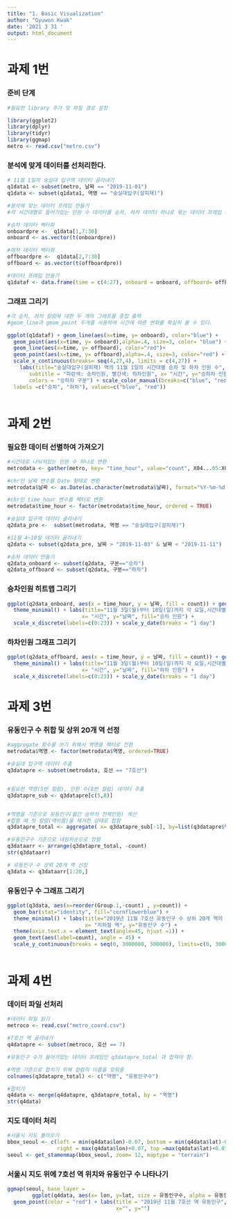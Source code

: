 ---
title: "1. Basic Visualization"
author: "Gyuwon Kwak"
date: '2021 3 31 '
output: html_document
---

# 과제 1번

### 준비 단계
```{r}
#필요한 library 추가 및 파일 경로 설정

library(ggplot2)
library(dplyr)
library(tidyr)
library(ggmap)
metro <- read.csv("metro.csv")
```

### 분석에 맞게 데이터를 선처리한다.

```{r}

# 11월 1일의 숭실대 입구역 데이터 골라내기
q1data1 <- subset(metro, 날짜 == "2019-11-01")
q1data <- subset(q1data1, 역명 == "숭실대입구(살피재)")

#분석에 맞는 데이터 프레임 만들기
#각 시간대별로 들어가있는 인원 수 데이터를 승차, 하차 데이터 하나로 묶는 데이터 프레임 만들기

#승차 데이터 벡터화
onboardpre <-  q1data[1,7:30]
onboard <- as.vector(t(onboardpre))

#하차 데이터 벡터화
offboardpre <-  q1data[2,7:30]
offboard <- as.vector(t(offboardpre))

#데이터 프레임 만들기
q1dataf <- data.frame(time = c(4:27), onboard = onboard, offboard= offboard)

```

### 그래프 그리기

```{r}

#각 승차, 하차 칼럼에 대한 두 개의 그래프를 중첩 출력
#geom_line과 geom_point 두개를 사용하여 시간에 따른 변화를 확실히 볼 수 있다.

ggplot(q1dataf) + geom_line(aes(x=time, y= onboard), color="blue") + 
  geom_point(aes(x=time, y= onboard),alpha=.4, size=3, color= "blue") +
  geom_line(aes(x=time, y= offboard), color="red")+
  geom_point(aes(x=time, y= offboard),alpha=.4, size=3, color="red") +
  scale_x_continuous(breaks= seq(4,27,4), limits = c(4,27)) +
    labs(title="숭실대입구(살피재) 역의 11월 1일의 시간대별 승차 및 하차 인원 수",
       subtitle = "파란색: 승차인원, 빨간색: 하차인원", x= "시간", y="승하차 인원",
       colors = "승하차 구분") + scale_color_manual(breaks=c("blue", "red"),
  labels =c("승차", "하차"), values=c("blue", "red"))
  

```

# 과제 2번

### 필요한 데이터 선별하여 가져오기
```{r}

#시간대로 나눠져있는 인원 수 하나로 변환
metrodata <- gather(metro, key= "time_hour", value="count", X04...05:X03...04)

#chr인 날짜 변수를 Date 형태로 변환
metrodata$날짜 <- as.Date(as.character(metrodata$날짜), format="%Y-%m-%d")

#chr인 time_hour 변수를 팩터로 변환
metrodata$time_hour <- factor(metrodata$time_hour, ordered = TRUE)

#숭실대 입구역 데이터 골라내기
q2data_pre <-  subset(metrodata, 역명 == "숭실대입구(살피재)")

#11월 4~10일 데이터 골라내기
q2data <- subset(q2data_pre, 날짜 > "2019-11-03" & 날짜 < "2019-11-11")

#승차 데이터 만들기
q2data_onboard <- subset(q2data, 구분=="승차")
q2data_offboard <- subset(q2data, 구분=="하차")

```


### 승차인원 히트맵 그리기
```{r}

ggplot(q2data_onboard, aes(x = time_hour, y = 날짜, fill = count)) + geom_tile() +
  theme_minimal() + labs(title="11월 3일(월)부터 10일(일)까지 각 요일,시간대별 승차인원 분포",
                        x= "시간", y="날짜", fill="승차 인원") +
  scale_x_discrete(labels=c(0:23)) + scale_y_date(breaks = "1 day")


```


### 하차인원 그래프 그리기
```{r}

ggplot(q2data_offboard, aes(x = time_hour, y = 날짜, fill = count)) + geom_tile() +
  theme_minimal() + labs(title="11월 3일(월)부터 10일(일)까지 각 요일,시간대별 하차인원 분포",
                        x= "시간", y="날짜", fill="하차 인원") +
  scale_x_discrete(labels=c(0:23)) + scale_y_date(breaks = "1 day")

```


# 과제 3번

### 유동인구 수 취합 및 상위 20개 역 선정
```{r}


#aggregate 함수를 쓰기 위해서 역명을 팩터로 전환
metrodata$역명 <- factor(metrodata$역명, ordered=TRUE)

#숭실대 입구역 데이터 추출
q3datapre <- subset(metrodata, 호선 == "7호선")


#필요한 역명(5번 컬럼), 인원 수(8번 컬럼) 데이터 추출
q3datapre_sub <- q3datapre[c(5,8)]


#역명을 기준으로 유동인구(월간 승하차 전체인원) 계산
#합할 때 첫 칼럼(역이름)을 제거한 상태로 합함
q3datapre_total <- aggregate( x= q3datapre_sub[-1], by=list(q3datapre$역명), sum)

#유동인구수 기준으로 내림차순으로 정렬
q3dataarr <- arrange(q3datapre_total, -count)
str(q3dataarr)

# 유동인구 수 상위 20개 역 선정 
q3data <- q3dataarr[1:20,]
```

### 유동인구 수 그래프 그리기 
```{r}

ggplot(q3data, aes(x=reorder(Group.1,-count) , y=count)) +
  geom_bar(stat="identity", fill="cornflowerblue") +
  theme_minimal() + labs(title="2019년 11월 7호선 유동인구 수 상위 20개 역의 유동인구 수", 
                         x= "지하철 역", y="유동인구 수") + 
  theme(axis.text.x = element_text(angle=45, hjust =1)) + 
  geom_text(aes(label=count), angle = 45) + 
  scale_y_continuous(breaks = seq(0, 3000000, 500000), limits=c(0, 3000000))
  

```
# 과제 4번

### 데이터 파일 선처리
```{r}

#데이터 파일 읽기
metroco <- read.csv("metro_coord.csv")

#7호선 역 골라내기
q4datapre <- subset(metroco, 호선 == 7)

#유동인구 수가 들어가있는 데이터 프레임인 q3datapre_total 과 합쳐야 함.

#역명 기준으로 합치기 위해 칼럼의 이름을 맞춰줌
colnames(q3datapre_total) <- c("역명", "유동인구수")

#합치기
q4data <- merge(q4datapre, q3datapre_total, by = "역명")
str(q4data)
```

### 지도 데이터 처리
```{r}

#서울시 지도 불러오기
bbox_seoul <- c(left = min(q4data$lon)-0.07, bottom = min(q4data$lat)-0.07, 
                right = max(q4data$lon)+0.07, top =max(q4data$lat)+0.07)
seoul <- get_stamenmap(bbox_seoul, zoom= 12, maptype = "terrain")

```

### 서울시 지도 위에 7호선 역 위치와 유동인구 수 나타나기
```{r}

ggmap(seoul, base_layer = 
        ggplot(q4data, aes(x= lon, y=lat, size = 유동인구수, alpha = 유동인구수))) +
  geom_point(color = "red") + labs(title = "2019년 11월 7호선 역 유동인구", 
                                   x="", y="")

```
